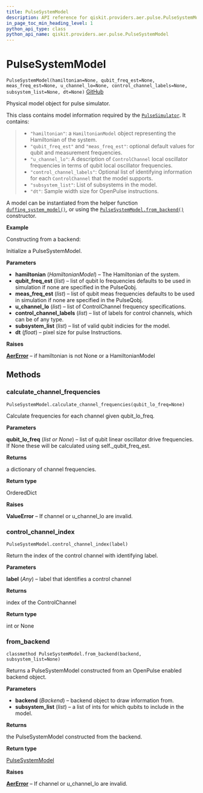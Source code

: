 ```yaml
---
title: PulseSystemModel
description: API reference for qiskit.providers.aer.pulse.PulseSystemModel
in_page_toc_min_heading_level: 1
python_api_type: class
python_api_name: qiskit.providers.aer.pulse.PulseSystemModel
---
```


# PulseSystemModel

<span id="qiskit.providers.aer.pulse.PulseSystemModel" />

`PulseSystemModel(hamiltonian=None, qubit_freq_est=None, meas_freq_est=None, u_channel_lo=None, control_channel_labels=None, subsystem_list=None, dt=None)` [GitHub](https://github.com/qiskit/qiskit-aer/tree/stable/0.5/qiskit/providers/aer/pulse/pulse_system_model.py "view source code")

Physical model object for pulse simulator.

This class contains model information required by the [`PulseSimulator`](qiskit.providers.aer.PulseSimulator "qiskit.providers.aer.PulseSimulator"). It contains:

> *   `"hamiltonian"`: a `HamiltonianModel` object representing the Hamiltonian of the system.
> *   `"qubit_freq_est"` and `"meas_freq_est"`: optional default values for qubit and measurement frequencies.
> *   `"u_channel_lo"`: A description of `ControlChannel` local oscillator frequencies in terms of qubit local oscillator frequencies.
> *   `"control_channel_labels"`: Optional list of identifying information for each `ControlChannel` that the model supports.
> *   `"subsystem_list"`: List of subsystems in the model.
> *   `"dt"`: Sample width size for OpenPulse instructions.

A model can be instantiated from the helper function [`duffing_system_model()`](qiskit.providers.aer.pulse.duffing_system_model "qiskit.providers.aer.pulse.duffing_system_model"), or using the [`PulseSystemModel.from_backend()`](qiskit.providers.aer.pulse.PulseSystemModel#from_backend "qiskit.providers.aer.pulse.PulseSystemModel.from_backend") constructor.

**Example**

Constructing from a backend:

Initialize a PulseSystemModel.

**Parameters**

*   **hamiltonian** (*HamiltonianModel*) – The Hamiltonian of the system.
*   **qubit\_freq\_est** (*list*) – list of qubit lo frequencies defaults to be used in simulation if none are specified in the PulseQobj.
*   **meas\_freq\_est** (*list*) – list of qubit meas frequencies defaults to be used in simulation if none are specified in the PulseQobj.
*   **u\_channel\_lo** (*list*) – list of ControlChannel frequency specifications.
*   **control\_channel\_labels** (*list*) – list of labels for control channels, which can be of any type.
*   **subsystem\_list** (*list*) – list of valid qubit indicies for the model.
*   **dt** (*float*) – pixel size for pulse Instructions.

**Raises**

[**AerError**](qiskit.providers.aer.AerError "qiskit.providers.aer.AerError") – if hamiltonian is not None or a HamiltonianModel

## Methods

### calculate\_channel\_frequencies

<span id="qiskit.providers.aer.pulse.PulseSystemModel.calculate_channel_frequencies" />

`PulseSystemModel.calculate_channel_frequencies(qubit_lo_freq=None)`

Calculate frequencies for each channel given qubit\_lo\_freq.

**Parameters**

**qubit\_lo\_freq** (*list or None*) – list of qubit linear oscillator drive frequencies. If None these will be calculated using self.\_qubit\_freq\_est.

**Returns**

a dictionary of channel frequencies.

**Return type**

OrderedDict

**Raises**

**ValueError** – If channel or u\_channel\_lo are invalid.

### control\_channel\_index

<span id="qiskit.providers.aer.pulse.PulseSystemModel.control_channel_index" />

`PulseSystemModel.control_channel_index(label)`

Return the index of the control channel with identifying label.

**Parameters**

**label** (*Any*) – label that identifies a control channel

**Returns**

index of the ControlChannel

**Return type**

int or None

### from\_backend

<span id="qiskit.providers.aer.pulse.PulseSystemModel.from_backend" />

`classmethod PulseSystemModel.from_backend(backend, subsystem_list=None)`

Returns a PulseSystemModel constructed from an OpenPulse enabled backend object.

**Parameters**

*   **backend** (*Backend*) – backend object to draw information from.
*   **subsystem\_list** (*list*) – a list of ints for which qubits to include in the model.

**Returns**

the PulseSystemModel constructed from the backend.

**Return type**

[PulseSystemModel](qiskit.providers.aer.pulse.PulseSystemModel "qiskit.providers.aer.pulse.PulseSystemModel")

**Raises**

[**AerError**](qiskit.providers.aer.AerError "qiskit.providers.aer.AerError") – If channel or u\_channel\_lo are invalid.

